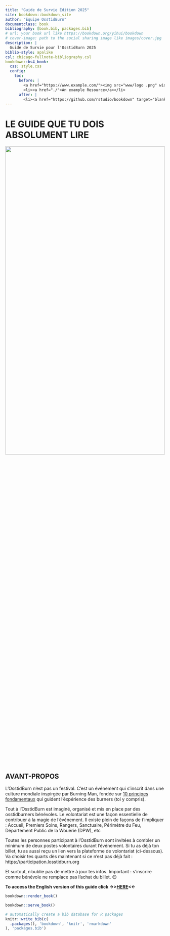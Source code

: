 ```yaml
--- 
title: "Guide de Survie Édition 2025"
site: bookdown::bookdown_site
author: "Équipe OsstidBurn"
documentclass: book
bibliography: [book.bib, packages.bib]
# url: your book url like https://bookdown.org/yihui/bookdown
# cover-image: path to the social sharing image like images/cover.jpg
description: |
  Guide de Survie pour l'OsstidBurn 2025
biblio-style: apalike
csl: chicago-fullnote-bibliography.csl
bookdown::bs4_book:
  css: style.css
  config:
    toc:
      before: |
        <a href="https://www.example.com/"><img src="www/logo .png" width="280"></a>
        <li><a href="./">An example Resource</a></li>
      after: |
        <li><a href="https://github.com/rstudio/bookdown" target="blank">Published with bookdown</a></li>
---
```


# LE GUIDE QUE TU DOIS ABSOLUMENT LIRE {-}

<img src="www/logo_2024_EDITED.png"  width=100% height=50%>

<h2><span> AVANT-PROPOS </span></h2> 

L'OsstidBurn n'est pas un festival. C'est un événement qui s'inscrit dans une culture mondiale inspirgée par Burning Man, fondée sur [10 principes fondamentaux](https://https://losstidburn.org/10-principes/) qui guident l'éxpérience des burners (toi y compris).

Tout à l’OsstidBurn est imaginé, organisé et mis en place par des osstidburners bénévoles. 
Le volontariat est une façon essentielle de contribuer à la magie de l’événement. Il existe plein de façons de t’impliquer : Accueil, Premiers Soins, Rangers, Sanctuaire, Périmètre du Feu, Département Public de la Wouérie (DPW), etc


Toutes les personnes participant à l’OsstidBurn sont invitées à combler un minimum de deux postes volontaires durant l’événement. Si tu as déjà ton billet, tu as aussi reçu un lien vers la plateforme de volontariat (ci-dessous). Va choisir tes quarts dès maintenant si ce n’est pas déjà fait :
https://participation.losstidburn.org

Et surtout, n’oublie pas de mettre à jour tes infos. 
Important : s’inscrire comme bénévole ne remplace pas l’achat du billet. 😉


**To access the English version of this guide click ->>[HERE](https://survival.losstidburn.org)<<-**


```r
bookdown::render_book()
```


```r
bookdown::serve_book()
```


```r
# automatically create a bib database for R packages
knitr::write_bib(c(
  .packages(), 'bookdown', 'knitr', 'rmarkdown'
), 'packages.bib')
```
